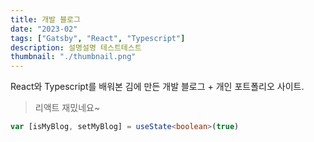 ```yaml
---
title: 개발 블로그
date: "2023-02"
tags: ["Gatsby", "React", "Typescript"]
description: 설명설명 테스트테스트
thumbnail: "./thumbnail.png"
---
```


React와 Typescript를 배워본 김에 만든 개발 블로그 + 개인 포트폴리오 사이트.

> 리액트 재밌네요~

```typescript
var [isMyBlog, setMyBlog] = useState<boolean>(true)
```
